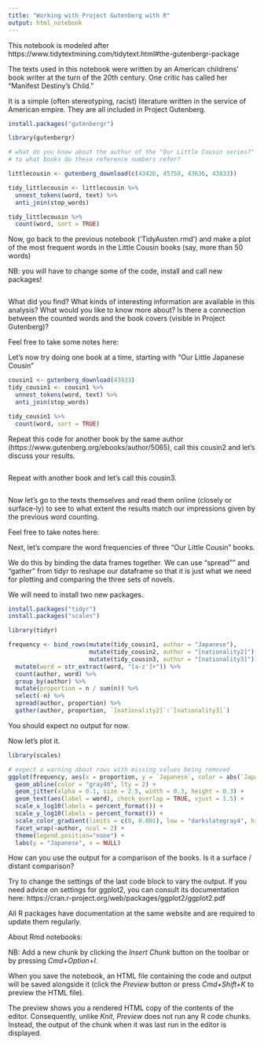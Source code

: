 ```yaml
---
title: "Working with Project Gutenberg with R"
output: html_notebook
---
```


This notebook is modeled after https://www.tidytextmining.com/tidytext.html#the-gutenbergr-package


The texts used in this notebook were written by an American childrens' book writer at the turn of the 20th century.  One critic has called her "Manifest Destiny's Child." 

It is a simple (often stereotyping, racist) literature written in the service of American empire.  They are all included in Project Gutenberg. 




```r

install.packages("gutenbergr")

```

```r

library(gutenbergr)

```

```r

# what do you know about the author of the "Our Little Cousin series?"
# to what books do these reference numbers refer?

littlecousin <- gutenberg_download(c(43426, 45750, 43636, 43833))

```

```r

tidy_littlecousin <- littlecousin %>%
  unnest_tokens(word, text) %>%
  anti_join(stop_words)

```

```r
tidy_littlecousin %>%
  count(word, sort = TRUE)
```

Now, go back to the previous notebook ('TidyAusten.rmd') and make a plot of the most frequent words in the Little Cousin books (say, more than 50 words)

NB: you will have to change some of the code, install and call new packages!


```r




```


What did you find? What kinds of interesting information are available in this analysis? What would you like to know more about?  Is there a connection between the counted words and the book covers (visible in Project Gutenberg)?

Feel free to take some notes here: 



Let's now try doing one book at a time, starting with "Our Little Japanese Cousin"


```r

cousin1 <- gutenberg_download(43833)
tidy_cousin1 <- cousin1 %>%
  unnest_tokens(word, text) %>%
  anti_join(stop_words)

tidy_cousin1 %>%
  count(word, sort = TRUE)

```

Repeat this code for another book by the same author (https://www.gutenberg.org/ebooks/author/5065), call this cousin2 and let's discuss your results. 


```r



```

Repeat with another book and let's call this cousin3.


```r



```

Now let's go to the texts themselves and read them online (closely or surface-ly) to see to what extent the results match our impressions given by the previous word counting. 

Feel free to take notes here: 




Next, let's compare the word frequencies of three "Our Little Cousin" books. 

We do this by binding the data frames together. We can use "spread"" and "gather" from tidyr to reshape our dataframe so that it is just what we need for plotting and comparing the three sets of novels.

We will need to install two new packages. 

```r

install.packages("tidyr")
install.packages("scales")

```


```r

library(tidyr)

frequency <- bind_rows(mutate(tidy_cousin1, author = "Japanese"),
                       mutate(tidy_cousin2, author = "[nationality2]"), 
                       mutate(tidy_cousin3, author = "[nationality3]")) %>% 
  mutate(word = str_extract(word, "[a-z']+")) %>%
  count(author, word) %>%
  group_by(author) %>%
  mutate(proportion = n / sum(n)) %>% 
  select(-n) %>% 
  spread(author, proportion) %>% 
  gather(author, proportion, `[nationality2]`:`[nationality3]`)

```

You should expect no output for now. 

Now let's plot it. 

```r

library(scales)

# expect a warning about rows with missing values being removed
ggplot(frequency, aes(x = proportion, y = `Japanese`, color = abs(`Japanese` - proportion))) +
  geom_abline(color = "gray40", lty = 2) +
  geom_jitter(alpha = 0.1, size = 2.5, width = 0.3, height = 0.3) +
  geom_text(aes(label = word), check_overlap = TRUE, vjust = 1.5) +
  scale_x_log10(labels = percent_format()) +
  scale_y_log10(labels = percent_format()) +
  scale_color_gradient(limits = c(0, 0.001), low = "darkslategray4", high = "gray75") +
  facet_wrap(~author, ncol = 2) +
  theme(legend.position="none") +
  labs(y = "Japanese", x = NULL)

```


How can you use the output for a comparison of the books.  Is it a surface / distant comparison? 

Try to change the settings of the last code block to vary the output.  If you need advice on settings for ggplot2, you can consult its documentation here: https://cran.r-project.org/web/packages/ggplot2/ggplot2.pdf

All R packages have documentation at the same website and are required to update them regularly. 




About Rmd notebooks: 

NB: Add a new chunk by clicking the *Insert Chunk* button on the toolbar or by pressing *Cmd+Option+I*.

When you save the notebook, an HTML file containing the code and output will be saved alongside it (click the *Preview* button or press *Cmd+Shift+K* to preview the HTML file). 

The preview shows you a rendered HTML copy of the contents of the editor. Consequently, unlike *Knit*, *Preview* does not run any R code chunks. Instead, the output of the chunk when it was last run in the editor is displayed.

